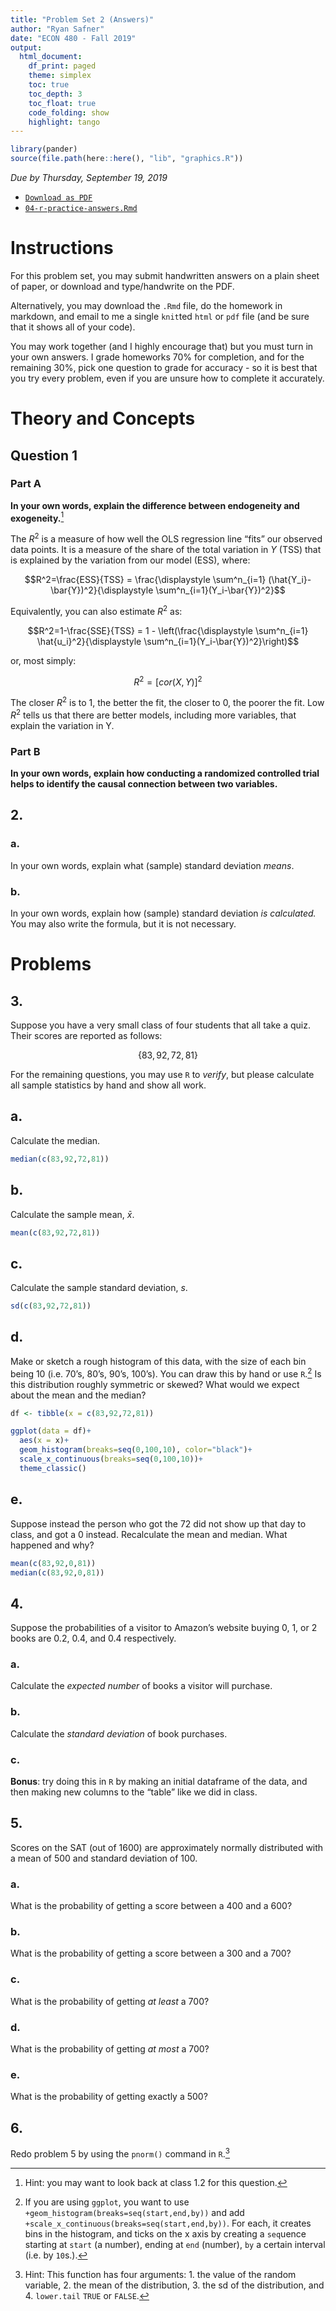 ```yaml
---
title: "Problem Set 2 (Answers)"
author: "Ryan Safner"
date: "ECON 480 - Fall 2019"
output:
  html_document:
    df_print: paged
    theme: simplex
    toc: true 
    toc_depth: 3
    toc_float: true
    code_folding: show
    highlight: tango
---
```


```r
library(pander)
source(file.path(here::here(), "lib", "graphics.R"))
```

*Due by Thursday, September 19, 2019*

- [<i class="fas fa-file-pdf"></i> `Download as PDF`](/homeworks/01-problem-set.pdf)
- [<i class="fab fa-markdown"></i> `04-r-practice-answers.Rmd`](/homeworks/01-r-problem-set.Rmd)

# Instructions

For this problem set, you may submit handwritten answers on a plain sheet of paper, or download and type/handwrite on the PDF.

Alternatively, you may download the `.Rmd` file, do the homework in markdown, and email to me a single `knit`ted `html` or `pdf` file (and be sure that it shows all of your code). 

You may work together (and I highly encourage that) but you must turn in your own answers. I grade homeworks 70% for completion, and for the remaining 30%, pick one question to grade for accuracy - so it is best that you try every problem, even if you are unsure how to complete it accurately.

# Theory and Concepts

## Question 1

### Part A
**In your own words, explain the difference between endogeneity and exogeneity.**^[Hint: you may want to look back at class 1.2 for this question.]

The $R^2$ is a measure of how well the OLS regression line "fits" our observed data points. It is a measure of the share of the total variation in $Y$ (TSS) that is explained by the variation from our model (ESS), where:

$$R^2=\frac{ESS}{TSS} = \frac{\displaystyle \sum^n_{i=1} (\hat{Y_i}-\bar{Y})^2}{\displaystyle \sum^n_{i=1}(Y_i-\bar{Y})^2}$$

Equivalently, you can also estimate $R^2$ as: 

$$R^2=1-\frac{SSE}{TSS} = 1 - \left(\frac{\displaystyle \sum^n_{i=1} \hat{u_i}^2}{\displaystyle \sum^n_{i=1}(Y_i-\bar{Y})^2}\right)$$

or, most simply: 

$$R^2=[cor(X,Y)]^2$$

The closer $R^2$ is to 1, the better the fit, the closer to 0, the poorer the fit. Low $R^2$ tells us that there are better models, including more variables, that explain the variation in Y.


### Part B

**In your own words, explain how conducting a randomized controlled trial helps to identify the causal connection between two variables.**



## 2.

### a. 

In your own words, explain what (sample) standard deviation *means*.

### b.

In your own words, explain how (sample) standard deviation *is calculated.* You may also write the formula, but it is not necessary.

# Problems

## 3. 

Suppose you have a very small class of four students that all take a quiz. Their scores are reported as follows:

$$\{83, 92, 72, 81\}$$

For the remaining questions, you may use `R` to *verify*, but please calculate all sample statistics by hand and show all work.

## a. 
Calculate the median.
```r
median(c(83,92,72,81))
```

## b.
Calculate the sample mean, $\bar{x}$.

```r
mean(c(83,92,72,81))
```

## c.
Calculate the sample standard deviation, $s$.

```r
sd(c(83,92,72,81))
```

## d.
Make or sketch a rough histogram of this data, with the size of each bin being 10 (i.e. 70's, 80's, 90's, 100's). You can draw this by hand or use `R`.^[If you are using `ggplot`, you want to use `+geom_histogram(breaks=seq(start,end,by))` and add `+scale_x_continuous(breaks=seq(start,end,by))`. For each, it creates bins in the histogram, and ticks on the x axis by creating a `seq`uence starting at `start` (a number), ending at `end` (number), `by` a certain interval (i.e. by `10`s.).] Is this distribution roughly symmetric or skewed? What would we expect about the mean and the median?

```r
df <- tibble(x = c(83,92,72,81))

ggplot(data = df)+
  aes(x = x)+
  geom_histogram(breaks=seq(0,100,10), color="black")+
  scale_x_continuous(breaks=seq(0,100,10))+
  theme_classic()
```

## e.
Suppose instead the person who got the 72 did not show up that day to class, and got a 0 instead. Recalculate the mean and median. What happened and why? 

```r
mean(c(83,92,0,81))
median(c(83,92,0,81))
```


## 4.

Suppose the probabilities of a visitor to Amazon’s website buying 0, 1, or 2 books are 0.2, 0.4, and 0.4 respectively. 

### a.
Calculate the *expected number* of books a visitor will purchase.

### b. 
Calculate the *standard deviation* of book purchases.

### c. 
**Bonus**: try doing this in `R` by making an initial dataframe of the data, and then making new columns to the "table" like we did in class.

## 5.

Scores on the SAT (out of 1600) are approximately normally distributed with a mean of 500 and standard deviation of 100. 

### a. 

What is the probability of getting a score between a 400 and a 600?

### b.

What is the probability of getting a score between a 300 and a 700?

### c.

What is the probability of getting *at least* a 700?

### d.

What is the probability of getting *at most* a 700?

### e.

What is the probability of getting exactly a 500?

## 6. 

Redo problem 5 by using the `pnorm()` command in `R`.^[Hint: This function has four arguments: 1. the value of the random variable, 2. the mean of the distribution, 3. the sd of the distribution, and 4. `lower.tail` `TRUE` or `FALSE`.]